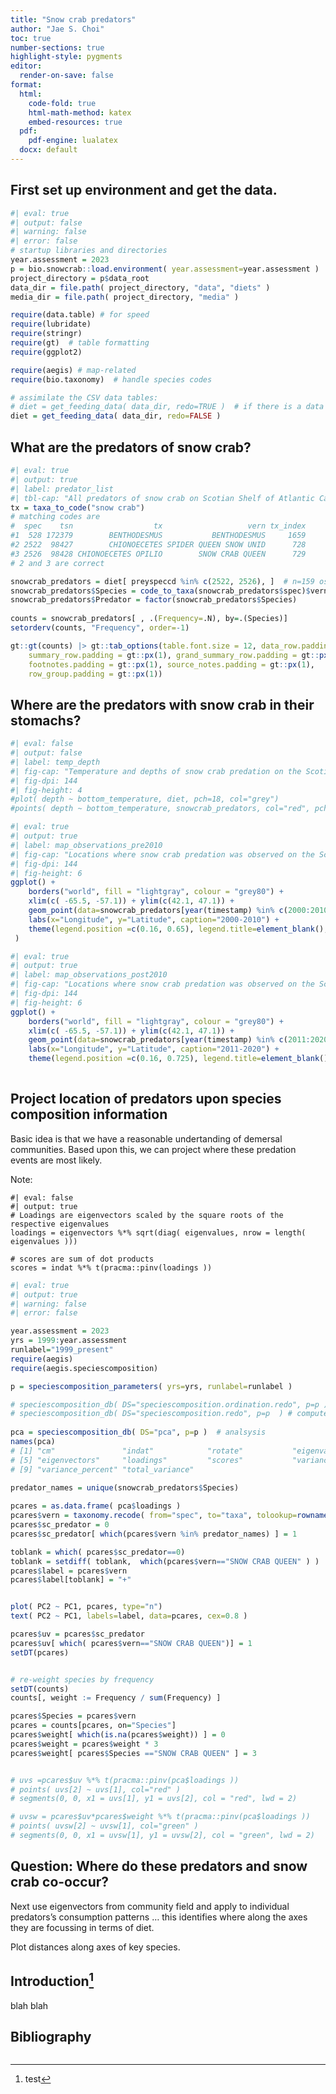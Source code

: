 ```yaml
---
title: "Snow crab predators"
author: "Jae S. Choi"
toc: true
number-sections: true
highlight-style: pygments
editor:
  render-on-save: false
format:
  html: 
    code-fold: true
    html-math-method: katex
    embed-resources: true
  pdf:
    pdf-engine: lualatex
  docx: default 
---
```

 

<!-- This is a Quarto document -->

<!-- 
Copy this file to a work directory (e.g., bio.data/bio.snowcrab/reports/) 
and run Quarto from there:

# quarto render 51_bycatch.qmd --to html 

Can add "--to docx --to pdf" as additional documents, but their formatting is awkward and will require more work.  
-->

<!-- NOTES: 
Data are in ./data/FH.*.csv
 
Here is the requested data. There is some variability in the resolution of records, hence you’ll find that some predators may have full weight information while others do not, and the same will apply to prey species.  This will limit how informative this data will be and how far you can use these analytically.

The new database schema includes unique identifiers to ensure records are as intended (prior to this there was a lot of duplication of records).  These are as described:
SET_SEQ – relates to the set information details
PRED_SEQ – relates to the predator fish the stomach was taken from
PREY_SEQ – relates to the identified prey within a stomach

Some column headers may need further description:
DEPTH – average set depth in meters
GEAR – set fishing gear code (list attached)
SPEC – predator id code (species list attached)
FWT – predator weight in grams
FLEN – predator length in cm
STOWGT/EMPTYWGT – stomach weights before and after processing in grams
FULLNESS – level of fullness associated with stomachs, where codes are described from 0 through 6:
0             empty - no food contents
1             less than ¼ full
2             ¼ to ½ full
3             ½ to ¾ full
4             ¾ full to full
5             everted 
6             regurgitated
FGEN – Gender code of predator:
0             Unknown
1             Male
2             Female
PREYSPECCD – prey id code (species list attached)
PWT – prey weight in grams
PLEN – prey length in cm
DIGESTION – level of digestion of prey, where:
1             Good Condition
2             Partly Digested
3             Well Digested
4             Unidentifiable
9             Unidentified digestion state
 
-->


## First set up environment and get the data. 


```r
#| eval: true
#| output: false
#| warning: false
#| error: false 
# startup libraries and directories
year.assessment = 2023
p = bio.snowcrab::load.environment( year.assessment=year.assessment )
project_directory = p$data_root
data_dir = file.path( project_directory, "data", "diets" )
media_dir = file.path( project_directory, "media" )

require(data.table) # for speed
require(lubridate)
require(stringr) 
require(gt)  # table formatting
require(ggplot2)

require(aegis) # map-related 
require(bio.taxonomy)  # handle species codes

# assimilate the CSV data tables:
# diet = get_feeding_data( data_dir, redo=TRUE )  # if there is a data update
diet = get_feeding_data( data_dir, redo=FALSE )

```

<!--
# misc options for aegis should we need them: 
year.assessment = 2023
p = bio.snowcrab::load.environment( year.assessment=year.assessment )
bycatch_dir = file.path( p$annual.results, "bycatch")
years = as.character(1996: year.assessment)
if (0) {
  loadfunctions( "aegis")
  loadfunctions( "bio.snowcrab")  # in case of local edits
}
-->



## What are the predators of snow crab?

```r
#| eval: true
#| output: true
#| label: predator_list
#| tbl-cap: "All predators of snow crab on Scotian Shelf of Atlantic Canada. Of 58287 finfish stomach samples, 159 had snow crab (0.28%). There is no indormation on snow crab diet in the database."
tx = taxa_to_code("snow crab")  
# matching codes are 
#  spec    tsn                  tx                   vern tx_index
#1  528 172379        BENTHODESMUS           BENTHODESMUS     1659
#2 2522  98427        CHIONOECETES SPIDER QUEEN SNOW UNID      728
#3 2526  98428 CHIONOECETES OPILIO        SNOW CRAB QUEEN      729
# 2 and 3 are correct

snowcrab_predators = diet[ preyspeccd %in% c(2522, 2526), ]  # n=159 oservations out of a total of 58287 observations in db (=0.28% of all data)
snowcrab_predators$Species = code_to_taxa(snowcrab_predators$spec)$vern
snowcrab_predators$Predator = factor(snowcrab_predators$Species)
 
counts = snowcrab_predators[ , .(Frequency=.N), by=.(Species)]
setorderv(counts, "Frequency", order=-1)

gt::gt(counts) |> gt::tab_options(table.font.size = 12, data_row.padding = gt::px(1), 
    summary_row.padding = gt::px(1), grand_summary_row.padding = gt::px(1), 
    footnotes.padding = gt::px(1), source_notes.padding = gt::px(1), 
    row_group.padding = gt::px(1))

```

## Where are the predators with snow crab in their stomachs?


```r
#| eval: false
#| output: false
#| label: temp_depth
#| fig-cap: "Temperature and depths of snow crab predation on the Scotian Shelf of Atlantic Canada. Grey is all species observations in diet data base. Red is snow crab as prey."
#| fig-dpi: 144
#| fig-height: 4
#plot( depth ~ bottom_temperature, diet, pch=18, col="grey")
#points( depth ~ bottom_temperature, snowcrab_predators, col="red", pch=19 )
```

```r
#| eval: true
#| output: true
#| label: map_observations_pre2010
#| fig-cap: "Locations where snow crab predation was observed on the Scotian Shelf of Atlantic Canada, 2000-2010."
#| fig-dpi: 144
#| fig-height: 6
ggplot() + 
    borders("world", fill = "lightgray", colour = "grey80") + 
    xlim(c( -65.5, -57.1)) + ylim(c(42.1, 47.1)) +
    geom_point(data=snowcrab_predators[year(timestamp) %in% c(2000:2010),], aes(x=slongdd, y=slatdd, colour=Predator ), size=2.5 ) +
    labs(x="Longitude", y="Latitude", caption="2000-2010") +
    theme(legend.position =c(0.16, 0.65), legend.title=element_blank(), legend.text=element_text(size=6.0) 
 ) 
```


```r
#| eval: true
#| output: true
#| label: map_observations_post2010
#| fig-cap: "Locations where snow crab predation was observed on the Scotian Shelf of Atlantic Canada, 2011-2020."
#| fig-dpi: 144
#| fig-height: 6
ggplot() + 
    borders("world", fill = "lightgray", colour = "grey80") + 
    xlim(c( -65.5, -57.1)) + ylim(c(42.1, 47.1)) +
    geom_point(data=snowcrab_predators[year(timestamp) %in% c(2011:2020),], aes(x=slongdd, y=slatdd, colour=Predator ), size=2.5 ) +
    labs(x="Longitude", y="Latitude", caption="2011-2020") +
    theme(legend.position =c(0.16, 0.725), legend.title=element_blank(), legend.text=element_text(size=6.0) )
    
```


## Project location of predators upon species composition information

Basic idea is that we have a reasonable undertanding of demersal communities. Based upon this, we can project where these predation events are most likely. 

Note: 

```
#| eval: false
#| output: true
# Loadings are eigenvectors scaled by the square roots of the respective eigenvalues
loadings = eigenvectors %*% sqrt(diag( eigenvalues, nrow = length( eigenvalues ))) 

# scores are sum of dot products
scores = indat %*% t(pracma::pinv(loadings ))  
```


```r
#| eval: true
#| output: true
#| warning: false
#| error: false 

year.assessment = 2023
yrs = 1999:year.assessment
runlabel="1999_present"
require(aegis)
require(aegis.speciescomposition)

p = speciescomposition_parameters( yrs=yrs, runlabel=runlabel )

# speciescomposition_db( DS="speciescomposition.ordination.redo", p=p )  # analsysis
# speciescomposition_db( DS="speciescomposition.redo", p=p  ) # compute planar coords and remove dups
 
pca = speciescomposition_db( DS="pca", p=p )  # analsysis
names(pca)
# [1] "cm"               "indat"            "rotate"           "eigenvalues"     
# [5] "eigenvectors"     "loadings"         "scores"           "variance"        
# [9] "variance_percent" "total_variance"  

predator_names = unique(snowcrab_predators$Species)
 
pcares = as.data.frame( pca$loadings )
pcares$vern = taxonomy.recode( from="spec", to="taxa", tolookup=rownames( pcares ) )$vern
pcares$sc_predator = 0
pcares$sc_predator[ which(pcares$vern %in% predator_names) ] = 1   

toblank = which( pcares$sc_predator==0)
toblank = setdiff( toblank,  which(pcares$vern=="SNOW CRAB QUEEN" ) )
pcares$label = pcares$vern
pcares$label[toblank] = "+" 


plot( PC2 ~ PC1, pcares, type="n")
text( PC2 ~ PC1, labels=label, data=pcares, cex=0.8 )

pcares$uv = pcares$sc_predator
pcares$uv[ which( pcares$vern=="SNOW CRAB QUEEN")] = 1
setDT(pcares)


# re-weight species by frequency
setDT(counts)
counts[, weight := Frequency / sum(Frequency) ]

pcares$Species = pcares$vern
pcares = counts[pcares, on="Species"]
pcares$weight[ which(is.na(pcares$weight)) ] = 0
pcares$weight = pcares$weight * 3
pcares$weight[ pcares$Species =="SNOW CRAB QUEEN" ] = 3


# uvs =pcares$uv %*% t(pracma::pinv(pca$loadings ))    
# points( uvs[2] ~ uvs[1], col="red" )
# segments(0, 0, x1 = uvs[1], y1 = uvs[2], col = "red", lwd = 2)

# uvsw = pcares$uv*pcares$weight %*% t(pracma::pinv(pca$loadings ))    
# points( uvsw[2] ~ uvsw[1], col="green" )
# segments(0, 0, x1 = uvsw[1], y1 = uvsw[2], col = "green", lwd = 2)

```
  

## Question: Where do these predators and snow crab co-occur?

Next use eigenvectors from community field and apply to individual predators's consumption patterns ... this identifies where along the axes they are focussing in terms of diet.

Plot distances along axes of key species.

 
## Introduction[^1]

blah blah \cite{@kryszewski_master_2008}

## Bibliography  


~~~
~~~


[^1]: test

